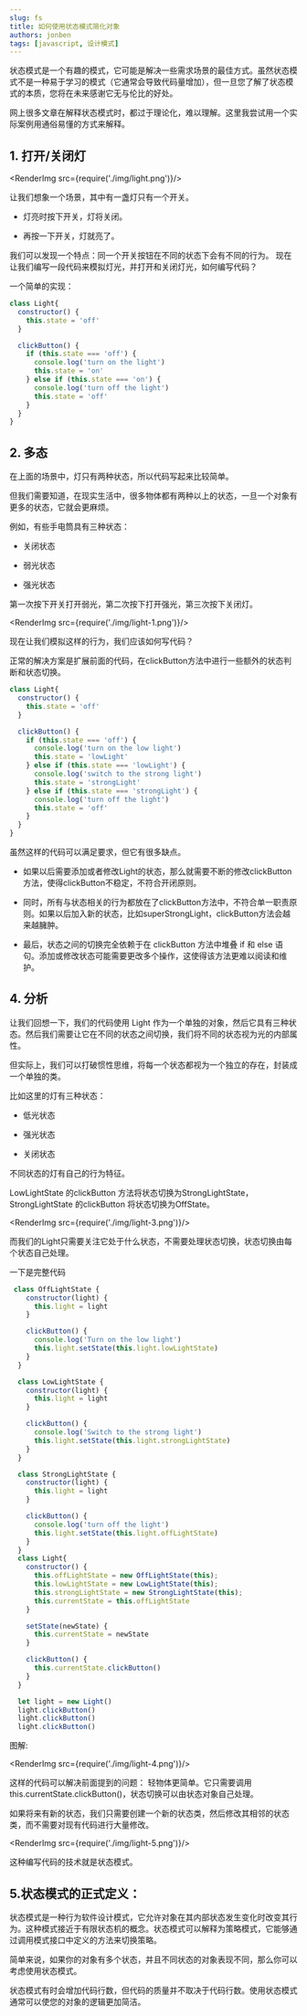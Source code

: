 ```yaml
---
slug: fs
title: 如何使用状态模式简化对象
authors: jonben
tags: [javascript, 设计模式]
---
```



状态模式是一个有趣的模式，它可能是解决一些需求场景的最佳方式。虽然状态模式不是一种易于学习的模式（它通常会导致代码量增加），但一旦您了解了状态模式的本质，您将在未来感谢它无与伦比的好处。

网上很多文章在解释状态模式时，都过于理论化，难以理解。这里我尝试用一个实际案例用通俗易懂的方式来解释。

## 1. 打开/关闭灯

<RenderImg src={require('./img/light.png')}/>

让我们想象一个场景，其中有一盏灯只有一个开关。

* 灯亮时按下开关，灯将关闭。

* 再按一下开关，灯就亮了。

我们可以发现一个特点：同一个开关按钮在不同的状态下会有不同的行为。
现在让我们编写一段代码来模拟灯光，并打开和关闭灯光，如何编写代码？

一个简单的实现：

```js
class Light{
  constructor() {
    this.state = 'off'
  }

  clickButton() {
    if (this.state === 'off') {
      console.log('turn on the light')
      this.state = 'on'
    } else if (this.state === 'on') {
      console.log('turn off the light')
      this.state = 'off'
    }
  }
}
```
## 2. 多态

在上面的场景中，灯只有两种状态，所以代码写起来比较简单。

但我们需要知道，在现实生活中，很多物体都有两种以上的状态，一旦一个对象有更多的状态，它就会更麻烦。

例如，有些手电筒具有三种状态：

* 关闭状态

* 弱光状态

* 强光状态

第一次按下开关打开弱光，第二次按下打开强光，第三次按下关闭灯。

<RenderImg src={require('./img/light-1.png')}/>

现在让我们模拟这样的行为，我们应该如何写代码？

正常的解决方案是扩展前面的代码，在clickButton方法中进行一些额外的状态判断和状态切换。

```js
class Light{
  constructor() {
    this.state = 'off'
  }

  clickButton() {
    if (this.state === 'off') {
      console.log('turn on the low light')
      this.state = 'lowLight'
    } else if (this.state === 'lowLight') {
      console.log('switch to the strong light')
      this.state = 'strongLight'
    } else if (this.state === 'strongLight') {
      console.log('turn off the light')
      this.state = 'off'
    }
  }
}
```

虽然这样的代码可以满足要求，但它有很多缺点。

* 如果以后需要添加或者修改Light的状态，那么就需要不断的修改clickButton方法，使得clickButton不稳定，不符合开闭原则。

* 同时，所有与状态相关的行为都放在了clickButton方法中，不符合单一职责原则。如果以后加入新的状态，比如superStrongLight，clickButton方法会越来越臃肿。

* 最后，状态之间的切换完全依赖于在 clickButton 方法中堆叠 if 和 else 语句。添加或修改状态可能需要更改多个操作，这使得该方法更难以阅读和维护。

## 4. 分析

让我们回想一下，我们的代码使用 Light 作为一个单独的对象，然后它具有三种状态。然后我们需要让它在不同的状态之间切换，我们将不同的状态视为光的内部属性。

但实际上，我们可以打破惯性思维，将每一个状态都视为一个独立的存在，封装成一个单独的类。

比如这里的灯有三种状态：

* 低光状态

* 强光状态

* 关闭状态

不同状态的灯有自己的行为特征。

LowLightState 的clickButton 方法将状态切换为StrongLightState，StrongLightState 的clickButton 将状态切换为OffState。

<RenderImg src={require('./img/light-3.png')}/>

而我们的Light只需要关注它处于什么状态，不需要处理状态切换，状态切换由每个状态自己处理。

一下是完整代码

```js
 class OffLightState {
    constructor(light) {
      this.light = light
    }

    clickButton() {
      console.log('Turn on the low light')
      this.light.setState(this.light.lowLightState)
    }
  }

  class LowLightState {
    constructor(light) {
      this.light = light
    }

    clickButton() {
      console.log('Switch to the strong light')
      this.light.setState(this.light.strongLightState)
    }
  }

  class StrongLightState {
    constructor(light) {
      this.light = light
    }

    clickButton() {
      console.log('turn off the light')
      this.light.setState(this.light.offLightState)
    }
  }
  class Light{
    constructor() {
      this.offLightState = new OffLightState(this);
      this.lowLightState = new LowLightState(this);
      this.strongLightState = new StrongLightState(this);
      this.currentState = this.offLightState
    }

    setState(newState) {
      this.currentState = newState
    }

    clickButton() {
      this.currentState.clickButton()
    }
  }

  let light = new Light()
  light.clickButton()
  light.clickButton()
  light.clickButton()
```
图解:

<RenderImg src={require('./img/light-4.png')}/>

这样的代码可以解决前面提到的问题：
轻物体更简单。它只需要调用this.currentState.clickButton()，状态切换可以由状态对象自己处理。

如果将来有新的状态，我们只需要创建一个新的状态类，然后修改其相邻的状态类，而不需要对现有代码进行大量修改。

<RenderImg src={require('./img/light-5.png')}/>

这种编写代码的技术就是状态模式。

## 5.状态模式的正式定义：

状态模式是一种行为软件设计模式，它允许对象在其内部状态发生变化时改变其行为。这种模式接近于有限状态机的概念。状态模式可以解释为策略模式，它能够通过调用模式接口中定义的方法来切换策略。

简单来说，如果你的对象有多个状态，并且不同状态的对象表现不同，那么你可以考虑使用状态模式。

状态模式有时会增加代码行数，但代码的质量并不取决于代码行数。使用状态模式通常可以使您的对象的逻辑更加简洁。